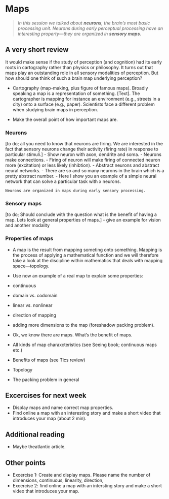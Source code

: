 # Maps

>*In this session we talked about **neurons**, the brain's most basic processing unit. Neurons during early perceptual processing have an interesting property—they are organized in **sensory maps**.*

## A very short review

It would make sense if the study of perception (and cognition) had its early roots in cartography rather than physics or philosophy. It turns out that maps play an outstanding role in all sensory modalities of perception. But how should one think of such a brain map underlying perception?

- Cartography (map-making, plus figure of famous maps).
Broadly speaking a map is a representation of something. [Text]. The cartographer is mapping for instance an environment (e.g., streets in a city) onto a surface (e.g., paper). Scientists face a different problem when studying brain maps in perception. 

- Make the overall point of how important maps are.

### Neurons
[to do; all you need to know that neurons are firing. We are interested in the fact that sensory neurons change their activity (firing rate) in response to particular stimuli.]
- Show neuron with axon, dendrite and soma. 
- Neurons make connections.
- Firing of neuron will make firing of connected neuron more (excitation) or less likely (inhibtion).
- Abstract neurons and abstract neural networks.
- There are so and so many neurons in the brain which is a pretty abstract number.
- Here I show you an example of a simple neural network that can solve a particular task with x neurons.

```
Neurons are organized in maps during early sensory processing. 
```

### Sensory maps
[to do; Should conclude with the question what is the benefit of having a map. Lets look at general properties of maps.]
- give an example for vision and another modality

### Properties of maps
- A map is the result from mapping someting onto something. Mapping is the process of applying a mathematical function and we will therefore take a look at the discipline within mathematics that deals with mapping space—topology.

- Use now an example of a real map to explain some properties:
- continuous
- domain vs. codomain
- linear vs. nonlinear
- direction of mapping
- adding more dimensions to the map (foreshadow packing problem).

- Ok, we know there are maps. What's the benefit of maps.

- All kinds of map charaxcteristics (see Seeing book; continuous maps etc.)
- Benefits of maps (see Tics review)
- Topology
- The packing problem in general

## Excercises for next week
- Display maps and name correct map properties.
- Find online a map with an interesting story and make a short video that introduces your map (about 2 min).

## Additional reading
- Maybe theatlantic article.

## Other points 
- Excercise 1: Create and display maps. Please name the number of dimensions, continuous, linearity, direction,
- Excercise 2: find online a map with an intersting story and make a short video that introduces your map.
